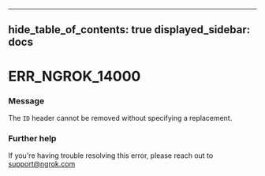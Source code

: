 

---
hide_table_of_contents: true
displayed_sidebar: docs
---


# ERR_NGROK_14000

### Message
The `ID` header cannot be removed without specifying a replacement.

<ErrorDetails />



### Further help
If you're having trouble resolving this error, please reach out to [support@ngrok.com](mailto:support@ngrok.com?subject=Help%20with%20ERR_NGROK_14000)

